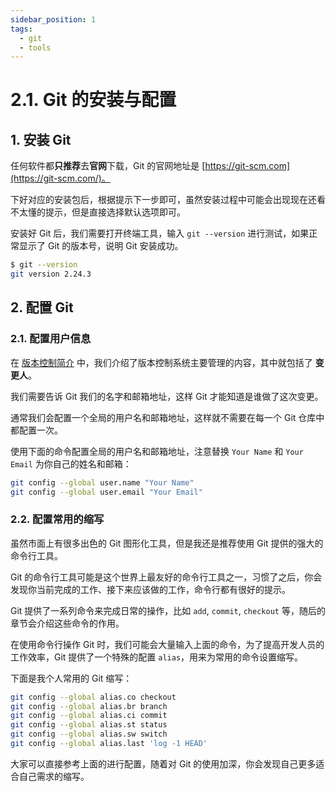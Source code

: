 ```yaml
---
sidebar_position: 1
tags:
  - git
  - tools
---
```


# 2.1. Git 的安装与配置

## 1. 安装 Git

任何软件都**只推荐**去**官网**下载，Git 的官网地址是 [https://git-scm.com](https://git-scm.com/)。

下好对应的安装包后，根据提示下一步即可，虽然安装过程中可能会出现现在还看不太懂的提示，但是直接选择默认选项即可。

安装好 Git 后，我们需要打开终端工具，输入 `git --version` 进行测试，如果正常显示了 Git 的版本号，说明 Git 安装成功。

```bash
$ git --version
git version 2.24.3
```

## 2. 配置 Git

### 2.1. 配置用户信息

在 [版本控制简介](/docs/tools-and-frameworks/git/introduce#112-版本控制的内容) 中，我们介绍了版本控制系统主要管理的内容，其中就包括了 **变更人**。

我们需要告诉 Git 我们的名字和邮箱地址，这样 Git 才能知道是谁做了这次变更。

通常我们会配置一个全局的用户名和邮箱地址，这样就不需要在每一个 Git 仓库中都配置一次。

使用下面的命令配置全局的用户名和邮箱地址，注意替换 `Your Name` 和 `Your Email` 为你自己的姓名和邮箱：

```bash
git config --global user.name "Your Name"
git config --global user.email "Your Email"
```

### 2.2. 配置常用的缩写

虽然市面上有很多出色的 Git 图形化工具，但是我还是推荐使用 Git 提供的强大的命令行工具。

Git 的命令行工具可能是这个世界上最友好的命令行工具之一，习惯了之后，你会发现你当前完成的工作、接下来应该做的工作，命令行都有很好的提示。

Git 提供了一系列命令来完成日常的操作，比如 `add`, `commit`, `checkout` 等，随后的章节会介绍这些命令的作用。

在使用命令行操作 Git 时，我们可能会大量输入上面的命令，为了提高开发人员的工作效率，Git 提供了一个特殊的配置 `alias`，用来为常用的命令设置缩写。

下面是我个人常用的 Git 缩写：

```bash
git config --global alias.co checkout
git config --global alias.br branch
git config --global alias.ci commit
git config --global alias.st status
git config --global alias.sw switch
git config --global alias.last 'log -1 HEAD'
```

大家可以直接参考上面的进行配置，随着对 Git 的使用加深，你会发现自己更多适合自己需求的缩写。